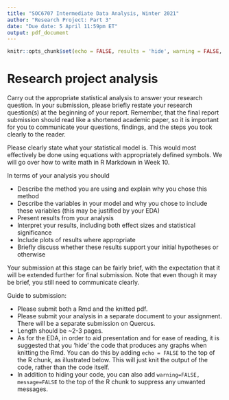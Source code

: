 ```yaml
---
title: "SOC6707 Intermediate Data Analysis, Winter 2021"
author: "Research Project: Part 3"
date: "Due date: 5 April 11:59pm ET"
output: pdf_document
---
```


```r
knitr::opts_chunk$set(echo = FALSE, results = 'hide', warning = FALSE, message = FALSE, fig.show = 'hide')
```

# Research project analysis

Carry out the appropriate statistical analysis to answer your research question. In your submission, please briefly restate your research question(s) at the beginning of your report. Remember, that the final report submission should read like a shortened academic paper, so it is important for you to communicate your questions, findings, and the steps you took clearly to the reader. 

Please clearly state what your statistical model is. This would most effectively be done using equations with appropriately defined symbols. We will go over how to write math in R Markdown in Week 10. 

In terms of your analysis you should 

- Describe the method you are using and explain why you chose this method
- Describe the variables in your model and why you chose to include these variables (this may be justified by your EDA)
- Present results from your analysis
- Interpret your results, including both effect sizes and statistical significance
- Include plots of results where appropriate
- Briefly discuss whether these results support your initial hypotheses or otherwise

Your submission at this stage can be fairly brief, with the expectation that it will be extended further for final submission. Note that even though it may be brief, you still need to communicate clearly. 

Guide to submission:

- Please submit both a Rmd and the knitted pdf.
- Please submit your analysis in a separate document to your assignment. There will be a separate submission on Quercus. 
- Length should be ~2-3 pages.
- As for the EDA, in order to aid presentation and for ease of reading, it is suggested that you 'hide' the code that produces any graphs when knitting the Rmd. You can do this by adding `echo = FALSE` to the top of the R chunk, as illustrated below. This will just knit the output of the code, rather than the code itself. 
- In addition to hiding your code, you can also add `warning=FALSE, message=FALSE` to the top of the R chunk to suppress any unwanted messages.